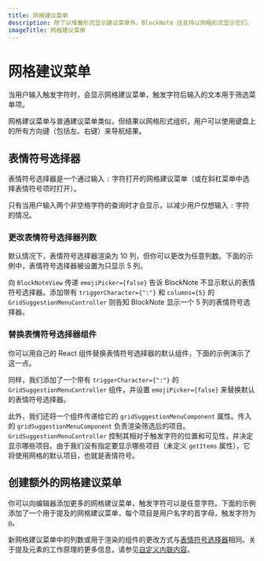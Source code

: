 ```yaml
---
title: 网格建议菜单
description: 除了以堆叠形式显示建议菜单外，BlockNote 还支持以网格形式显示它们。
imageTitle: 网格建议菜单
---
```



# 网格建议菜单

当用户输入触发字符时，会显示网格建议菜单，触发字符后输入的文本用于筛选菜单项。

网格建议菜单与普通建议菜单类似，但结果以网格形式组织，用户可以使用键盘上的所有方向键（包括左、右键）来导航结果。

## 表情符号选择器

表情符号选择器是一个通过输入 `:` 字符打开的网格建议菜单（或在斜杠菜单中选择表情符号项时打开）。

只有当用户输入两个非空格字符的查询时才会显示，以减少用户仅想输入 `:` 字符的情况。

<ThemedImage
  src="/img/screenshots/emoji_picker.png"
  darkImage="/img/screenshots/emoji_picker_dark.png"
  alt="image"
  width={400}
  height={400}
/>

### 更改表情符号选择器列数

默认情况下，表情符号选择器渲染为 10 列，但你可以更改为任意列数。下面的示例中，表情符号选择器被设置为只显示 5 列。

<Example name="ui-components/suggestion-menus-emoji-picker-columns" />

向 `BlockNoteView` 传递 `emojiPicker={false}` 告诉 BlockNote 不显示默认的表情符号选择器。添加带有 `triggerCharacter={":"}` 和 `columns={5}` 的 `GridSuggestionMenuController` 则告知 BlockNote 显示一个 5 列的表情符号选择器。

### 替换表情符号选择器组件

你可以用自己的 React 组件替换表情符号选择器的默认组件，下面的示例演示了这一点。

<Example name="ui-components/suggestion-menus-emoji-picker-component" />

同样，我们添加了一个带有 `triggerCharacter={":"}` 的 `GridSuggestionMenuController` 组件，并设置 `emojiPicker={false}` 来替换默认的表情符号选择器。

此外，我们还将一个组件传递给它的 `gridSuggestionMenuComponent` 属性。传入的 `gridSuggestionMenuComponent` 负责渲染筛选后的项目。`GridSuggestionMenuController` 控制其相对于触发字符的位置和可见性，并决定显示哪些项目。由于我们没有指定要显示哪些项目（未定义 `getItems` 属性），它将使用网格的默认项目，也就是表情符号。

## 创建额外的网格建议菜单

你可以向编辑器添加更多的网格建议菜单，触发字符可以是任意字符。下面的示例添加了一个用于提及的网格建议菜单，每个项目是用户名字的首字母，触发字符为 `@`。

<Example name="ui-components/suggestion-menus-grid-mentions" />

新网格建议菜单中的列数或用于渲染的组件的更改方式与[表情符号选择器](/docs/advanced/grid-suggestion-menus#emoji-picker)相同。关于提及元素的工作原理的更多信息，请参见[自定义内联内容](/docs/custom-schemas/custom-inline-content)。